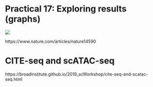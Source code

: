# **Practical 17:** Exploring results (graphs) {#install .setup style="blue"}

[![](https://media.springernature.com/lw685/springer-static/image/art%3A10.1038%2Fnature14590/MediaObjects/41586_2015_Article_BFnature14590_Fig4_HTML.jpg?as=webp)](https://www.nature.com/articles/nature14590)

https://www.nature.com/articles/nature14590

# CITE-seq and scATAC-seq

https://broadinstitute.github.io/2019_scWorkshop/cite-seq-and-scatac-seq.html
